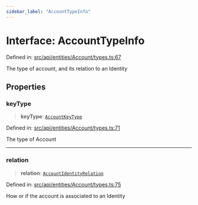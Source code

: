 ```yaml
---
sidebar_label: "AccountTypeInfo"
---
```


# Interface: AccountTypeInfo

Defined in: [src/api/entities/Account/types.ts:67](https://github.com/PolymeshAssociation/polymesh-sdk/blob/bee6a2fe7a8ce5db42a6982e793782182cde2153/src/api/entities/Account/types.ts#L67)

The type of account, and its relation to an Identity

## Properties

### keyType

> **keyType**: [`AccountKeyType`](../enumerations/AccountKeyType.mdx)

Defined in: [src/api/entities/Account/types.ts:71](https://github.com/PolymeshAssociation/polymesh-sdk/blob/bee6a2fe7a8ce5db42a6982e793782182cde2153/src/api/entities/Account/types.ts#L71)

The type of Account

***

### relation

> **relation**: [`AccountIdentityRelation`](../enumerations/AccountIdentityRelation.mdx)

Defined in: [src/api/entities/Account/types.ts:75](https://github.com/PolymeshAssociation/polymesh-sdk/blob/bee6a2fe7a8ce5db42a6982e793782182cde2153/src/api/entities/Account/types.ts#L75)

How or if the account is associated to an Identity
